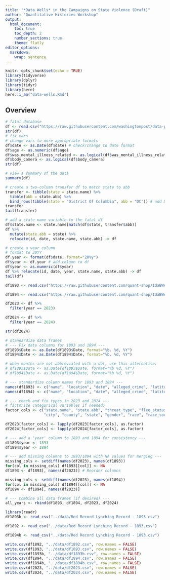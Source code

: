 ```yaml
---
title: "*Data Wells* in the Campaigns on State Violence (Draft)"
author: "Quantitative Histories Workshop"
output:   
  html_document:
    toc: true
    toc_depth: 2
    number_sections: true
    theme: flatly
editor_options:
  markdown:
    wrap: sentence
---
```


```r
knitr::opts_chunk$set(echo = TRUE)
library(tidyverse)
library(dplyr)
library(tidyr)
library(here)
here::i_am("data-wells.Rmd")
```

## Overview
 
```r
# fatal database
df <- read.csv("https://raw.githubusercontent.com/washingtonpost/data-police-shootings/refs/heads/master/v2/fatal-police-shootings-data.csv")
str(df)
# fix vars
# change vars to more appropriate formats
df$date <- as.Date(df$date) # check/change to date format
df$age <- as.numeric(df$age)
df$was_mental_illness_related <- as.logical(df$was_mental_illness_related)
df$body_camera <- as.logical(df$body_camera)
str(df)

# view a summary of the data
summary(df)

# create a two-column transfer df to match state to abb
transfer <- tibble(state = state.name) %>% 
  tibble(abb = state.abb) %>% 
  bind_rows(tibble(state = "District Of Columbia", abb = "DC")) # add DC
transfer
tail(transfer)

# add a state name variable to the fatal df
df$state.name <- state.name[match(df$state, transfer$abb)]
df %>% 
  mutate(state.abb = state) %>% 
  relocate(id, date, state.name, state.abb) -> df

# create a year column
# format to 20YY
df.year <- format(df$date, format="20%y") 
df$year <- df.year # add column to df
df$year <- as.numeric(df$year)
df %>% relocate(id, date, year, state.name, state.abb) -> df
tail(df)
```

```r
df1893 <- read.csv("https://raw.githubusercontent.com/quant-shop/IdaBWellsProject/master/RedRecord/redrecord1893.csv")

df1894 <- read.csv("https://raw.githubusercontent.com/quant-shop/IdaBWellsProject/master/RedRecord/redrecord1894.csv")

df2023 <- df %>% 
  filter(year == 2023)

df2024 <- df %>% 
  filter(year == 2024)
```

```r
str(df2024)
```

```r
# standardize data frames
# --- Fix date columns for 1893 and 1894 ---
df1893$Date <- as.Date(df1893$Date, format="%b. %d, %Y")
df1894$Date <- as.Date(df1894$Date, format="%b. %d, %Y")

# when months are not abbreviated with a dot, use this alternative:
# df1893$Date <- as.Date(df1893$Date, format="%b %d, %Y")
# df1894$Date <- as.Date(df1894$Date, format="%b %d, %Y")

# --- standardize column names for 1893 and 1894 ---
names(df1893) <- c("name", "location", "date", "alleged_crime", "latitude", "longitude")
names(df1894) <- c("name", "location", "date", "alleged_crime", "latitude", "longitude")

# --- check and fix types in 2023 and 2024 ---
# factorize categorical variables if needed:
factor_cols <- c("state.name", "state.abb", "threat_type", "flee_status", "armed_with",
                 "city", "county", "state", "gender", "race", "race_source", "location_precision")

df2023[factor_cols] <- lapply(df2023[factor_cols], as.factor)
df2024[factor_cols] <- lapply(df2024[factor_cols], as.factor)

# --- add a 'year' column to 1893 and 1894 for consistency ---
df1893$year <- 1893
df1894$year <- 1894

# --- add missing columns to 1893/1894 with NA values for merging ---
missing_cols <- setdiff(names(df2023), names(df1893))
for(col in missing_cols) df1893[[col]] <- NA
df1893 <- df1893[, names(df2023)] # Reorder columns

missing_cols <- setdiff(names(df2023), names(df1894))
for(col in missing_cols) df1894[[col]] <- NA
df1894 <- df1894[, names(df2023)]

# --- Combine all data frames (if desired) ---
all_years <- rbind(df1893, df1894, df2023, df2024)
```

```r
library(readr)
df1893b <- read_csv("../data/Red Record Lynching Record - 1893.csv")

df1892 <- read_csv("../data/Red Record Lynching Record - 1893.csv")

df1894b <- read_csv("../data/Red Record Lynching Record - 1893.csv")

```


```r
write.csv(df1892, "../data/df1892.csv", row.names = FALSE)
write.csv(df1893, "../data/df1893.csv", row.names = FALSE)
write.csv(df1893b, "../data/df1893b.csv", row.names = FALSE)
write.csv(df1894, "../data/df1894.csv", row.names = FALSE)
write.csv(df1894b, "../data/df1894b.csv", row.names = FALSE)
write.csv(df2023, "../data/df2023.csv", row.names = FALSE)
write.csv(df2024, "../data/df2024.csv", row.names = FALSE)
```


